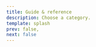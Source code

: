 ```yaml
---
title: Guide & reference
description: Choose a category.
template: splash
prev: false,
next: false
---
```



<CardGrid>
  <LinkCard title="Adventuring" href="guides/adventuring" description="Time, space, light and the senses." />
  <LinkCard
    title="Encounters"
    href="guides/encounters"
    description="Player characters meeting other characters or creatures in uncertain circumstances."
  />
  <LinkCard title="Hazards" href="guides/hazards" description="Things that could cause damage or death." />
  <LinkCard title="Skills" href="guides/skills" description="What can a character do?" />
</CardGrid>
